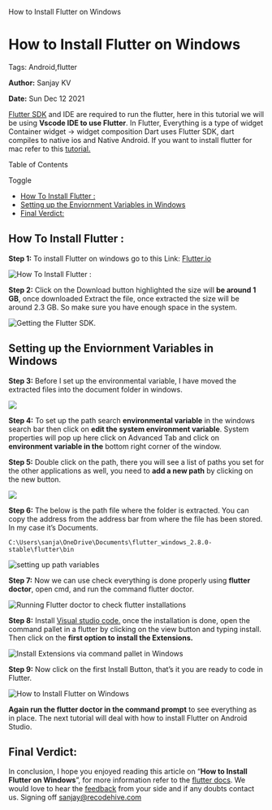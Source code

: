    How to Install Flutter on Windows

How to Install Flutter on Windows
=================================

Tags: Android,flutter

**Author:** Sanjay KV

**Date:** Sun Dec 12 2021

[Flutter SDK](https://flutter.dev/) and IDE are required to run the flutter, here in this tutorial we will be using **Vscode IDE to use Flutter**. In Flutter, Everything is a type of widget Container widget -> widget composition Dart uses Flutter SDK, dart compiles to native ios and Native Android. If you want to install flutter for mac refer to this [tutorial.](https://recodehive.com/installing-flutter-on-mac-2021-update/)

Table of Contents

Toggle

*   [How To Install Flutter :](https://recodehive.com/how-to-install-flutter-on-windows/#How_To_Install_Flutter "How To Install Flutter :")
*   [Setting up the Enviornment Variables in Windows](https://recodehive.com/how-to-install-flutter-on-windows/#Setting_up_the_Enviornment_Variables_in_Windows "Setting up the Enviornment Variables in Windows")
*   [Final Verdict:](https://recodehive.com/how-to-install-flutter-on-windows/#Final_Verdict "Final Verdict:")

How To Install Flutter :
------------------------

**Step 1:** To install Flutter on windows go to this Link: [Flutter.io](https://docs.flutter.dev/get-started/install)

![How To Install Flutter :](https://recodehive.com/wp-content/uploads/2021/12/image.png)

**Step 2:** Click on the Download button highlighted the size will **be around 1 GB**, once downloaded Extract the file, once extracted the size will be around 2.3 GB. So make sure you have enough space in the system.

![Getting the Flutter SDK.](https://recodehive.com/wp-content/uploads/2021/12/image-1.png)

Setting up the Enviornment Variables in Windows
-----------------------------------------------

**Step 3:** Before I set up the environmental variable, I have moved the extracted files into the document folder in windows.

![](https://recodehive.com/wp-content/uploads/2021/12/image-3-1024x425.png)

**Step 4:** To set up the path search **environmental variable** in the windows search bar then click on **edit the system environment variable**. System properties will pop up here click on Advanced Tab and click on **environment variable in the** bottom right corner of the window.

**Step 5:** Double click on the path, there you will see a list of paths you set for the other applications as well, you need to **add a new path** by clicking on the new button.

![](https://recodehive.com/wp-content/uploads/2021/12/image-2.png)

**Step 6:** The below is the path file where the folder is extracted. You can copy the address from the address bar from where the file has been stored. In my case it’s Documents.

    C:\Users\sanja\OneDrive\Documents\flutter_windows_2.8.0-stable\flutter\bin

![setting up path variables](https://recodehive.com/wp-content/uploads/2021/12/image-4.png)

**Step 7:** Now we can use check everything is done properly using **flutter doctor**, open cmd, and run the command flutter doctor.

![Running Flutter doctor to check flutter installations](https://recodehive.com/wp-content/uploads/2021/12/image-7-1024x650.png)

**Step 8:** Install [Visual studio code.](https://code.visualstudio.com/) once the installation is done, open the command pallet in a flutter by clicking on the view button and typing install. Then click on the **first option to install the Extensions.**

![Install Extensions via command pallet in Windows](https://recodehive.com/wp-content/uploads/2021/12/image-5-1024x401.png)

**Step 9:** Now click on the first Install Button, that’s it you are ready to code in Flutter.

![How to Install Flutter on Windows](https://recodehive.com/wp-content/uploads/2021/12/image-6.png)

**Again run the flutter doctor in the command prompt** to see everything as in place. The next tutorial will deal with how to install Flutter on Android Studio.

Final Verdict:
--------------

In conclusion, I hope you enjoyed reading this article on “**How to Install Flutter on Windows**”, for more information refer to the [flutter docs](https://flutter.dev/docs). We would love to hear the [feedback](https://recodehive.com/contact-us/) from your side and if any doubts contact us. Signing off [sanjay@recodehive.com](https://recodehive.com/about-us/)